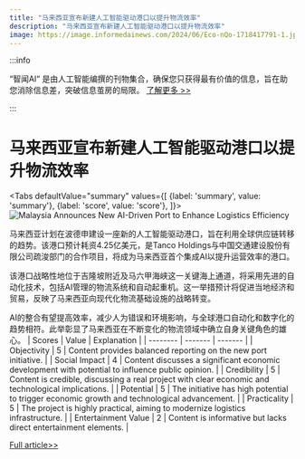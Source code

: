 ```yaml
---
title: "马来西亚宣布新建人工智能驱动港口以提升物流效率"
description: "马来西亚宣布新建人工智能驱动港口以提升物流效率"
image: https://image.informedainews.com/2024/06/Eco-nQo-1718417791-1.jpg
---
```



:::info

“智闻AI“ 是由人工智能编撰的刊物集合，确保您只获得最有价值的信息，旨在助您消除信息差，突破信息茧房的局限。  [了解更多 >>](/)

:::

# 马来西亚宣布新建人工智能驱动港口以提升物流效率


<Tabs
	defaultValue="summary"
	values={[
	{label: 'summary', value: 'summary'},
	{label: 'score', value: 'score'},
]}>
<TabItem value="summary">
<img
  src="https://image.informedainews.com/2024/06/Eco-nQo-1718417791-1.jpg"
  alt="Malaysia Announces New AI-Driven Port to Enhance Logistics Efficiency"
/>



马来西亚计划在波德申建设一座新的人工智能驱动港口，旨在利用全球供应链转移的趋势。该港口预计耗资4.25亿美元，是Tanco Holdings与中国交通建设股份有限公司疏浚部门的合作项目，将成为马来西亚首个集成AI以提升运营效率的港口。

该港口战略性地位于吉隆坡附近及马六甲海峡这一关键海上通道，将采用先进的自动化技术，包括AI管理的物流系统和自动起重机。这一举措预计将促进当地经济和贸易，反映了马来西亚向现代化物流基础设施的战略转变。

AI的整合有望提高效率，减少人为错误和环境影响，与全球港口自动化和数字化的趋势相符。此举彰显了马来西亚在不断变化的物流领域中确立自身关键角色的雄心。
</TabItem>
<TabItem value="score">
	| Scores     | Value   | Explanation |
	| -------- | ------- | ------- |
	| Objectivity  | 5    | Content provides balanced reporting on the new port initiative.    |
	| Social Impact | 4     | Content discusses a significant economic development with potential to influence public opinion.    |
	| Credibility    | 5    | Content is credible, discussing a real project with clear economic and technological implications.    |
	| Potential    | 5    | The initiative has high potential to trigger economic growth and technological advancement.    |
	| Practicality    | 5    | The project is highly practical, aiming to modernize logistics infrastructure.    |
	| Entertainment Value    | 2    | Content is informative but lacks direct entertainment elements.    |
</TabItem>
</Tabs>

[Full article>>](https://asia.nikkei.com/Spotlight/Supply-Chain/Malaysia-to-build-port-near-Kuala-Lumpur-amid-supply-chain-shift)
